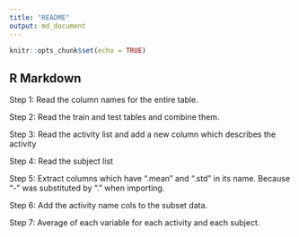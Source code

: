 ```yaml
---
title: "README"
output: md_document
---
```


```r
knitr::opts_chunk$set(echo = TRUE)
```

## R Markdown

Step 1: Read the column names for the entire table. <column_names>

Step 2: Read the train and test tables and combine them. <data_combined> 

Step 3: Read the activity list and add a new column which describes the activity <activity_combined>

Step 4: Read the subject list <subject_combined>

Step 5: Extract columns which have ".mean" and ".std" in its name. Because "-" was substituted by "." when importing. <data_subset>

Step 6: Add the activity name cols to the subset data. 

Step 7: Average of each variable for each activity and each subject. <data_summarised>
